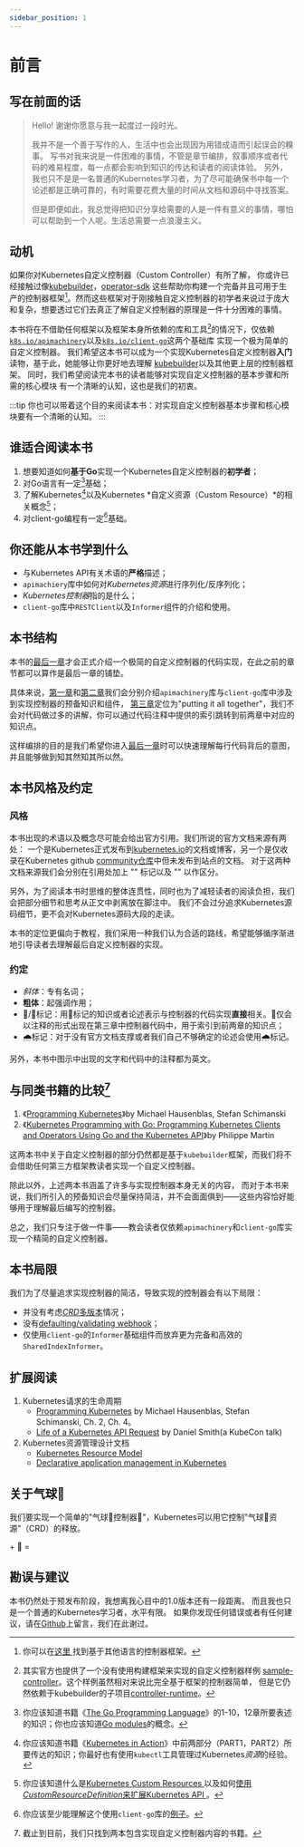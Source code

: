 ```yaml
---
sidebar_position: 1
---
```



# 前言

## 写在前面的话

> Hello! 谢谢你愿意与我一起度过一段时光。
>
> 我并不是一个善于写作的人，生活中也会出现因为用错成语而引起误会的糗事。
> 写书对我来说是一件困难的事情，不管是章节编排，叙事顺序或者代码的难易程度，每一点都会影响到知识的传达和读者的阅读体验。
> 另外，我也只不是是一名普通的Kubernetes学习者，为了尽可能确保书中每一个论述都是正确可靠的，有时需要花费大量的时间从文档和源码中寻找答案。
>
> 但是即便如此，我总觉得把知识分享给需要的人是一件有意义的事情，哪怕可以帮助到一个人呢。生活总需要一点浪漫主义。


## 动机
如果你对Kubernetes自定义控制器（Custom Controller）有所了解，
你或许已经接触过像[kubebuilder](https://kubernetes.io/blog/2018/08/10/introducing-kubebuilder-an-sdk-for-building-kubernetes-apis-using-crds/)，[operator-sdk](https://sdk.operatorframework.io/)
这些帮助你构建一个完备并且可用于生产的控制器框架[^1]。然而这些框架对于刚接触自定义控制器的初学者来说过于庞大和复杂，想要透过它们去真正了解自定义控制器的原理是一件十分困难的事情。

本书将在不借助任何框架以及框架本身所依赖的库和工具[^2]的情况下，仅依赖[`k8s.io/apimachinery`](https://github.com/kubernetes/apimachinery)以及[`k8s.io/client-go`](https://github.com/kubernetes/client-go)这两个基础库
实现一个极为简单的自定义控制器。
我们希望这本书可以成为一个实现Kubernetes自定义控制器**入门**读物，基于此，她能够让你更好地去理解
[kubebuilder](https://book.kubebuilder.io/)以及其他更上层的控制器框架。
同时，我们希望阅读完本书的读者能够对实现自定义控制器的基本步骤和所需的核心模块
有一个清晰的认知，这也是我们的初衷。

:::tip
你也可以带着这个目的来阅读本书：对实现自定义控制器基本步骤和核心模块要有一个清晰的认知。
:::

## 谁适合阅读本书
1. 想要知道如何**基于Go**实现一个Kubernetes自定义控制器的**初学者**；
2. 对Go语言有一定[^3]基础；
3. 了解Kubernetes[^4]以及Kubernetes *自定义资源（Custom Resource）*的相关概念[^5]；
4. 对client-go编程有一定[^6]基础。



## 你还能从本书学到什么
* 与Kubernetes API有关术语的**严格**描述；
* `apimachiery`库中如何对*Kubernetes资源*进行序列化/反序列化；
* *Kubernetes控制器*指的是什么；
* `client-go`库中`RESTClient`以及`Informer`组件的介绍和使用。


## 本书结构
本书的[最后一章](./putting-it-all-together/putting-it-all-together)才会正式介绍一个极简的自定义控制器的代码实现，在此之前的章节都可以算作是最后一章的铺垫。

具体来说，[第一章](./apimachinery/apimachinery)和[第二章](./client-go/client-go)我们会分别介绍`apimachinery`库与`client-go`库中涉及到实现控制器的预备知识和组件，
[第三章](./putting-it-all-together/putting-it-all-together)定位为"putting it all together"，我们不会对代码做过多的讲解，你可以通过代码注释中提供的索引跳转到前两章中对应的知识点。

这样编排的目的是我们希望你进入[最后一章](./putting-it-all-together/putting-it-all-together)时可以快速理解每行代码背后的意图，并且能够做到知其然知其所以然。




## 本书风格及约定

### 风格
本书出现的术语以及概念尽可能会给出官方引用。我们所说的官方文档来源有两处：
一个是Kubernetes正式发布到[kubernetes.io](https://kubernetes.io/)的文档或博客，另一个是仅收录在Kubernetes github [community仓库](https://github.com/kubernetes/community)中但未发布到站点的文档。
对于这两种文档来源我们会分别在引用处加上 "<KubernetesSVG />" 标记以及 "<GithubSVG />" 以作区分。

另外，为了阅读本书时思维的整体连贯性，同时也为了减轻读者的阅读负担，我们会把部分细节和思考从正文中剥离放在脚注中。
我们不会过分追求Kubernetes源码细节，更不会对Kubernetes源码大段的走读。

本书的定位更偏向于教程，我们采用一种我们认为合适的路线，希望能够循序渐进地引导读者去理解最后自定义控制器的实现。


### 约定
* *斜体*：专有名词；
* **粗体**：起强调作用；
* 🎈/🤖️标记：用🎈标记的知识或者论述表示与控制器的代码实现**直接**相关。🤖️仅会以注释的形式出现在第三章中控制器代码中，用于索引到前两章的知识点；
* 🌧️标记：对于没有官方文档支撑或者我们自己不够确定的论述会使用🌧️标记。

另外，本书中图示中出现的文字和代码中的注释都为英文。

## 与同类书籍的比较[^7]
1. 《[Programming Kubernetes](https://www.oreilly.com/library/view/programming-kubernetes/9781492047094/)》by Michael Hausenblas, Stefan Schimanski
2. 《[Kubernetes Programming with Go: Programming Kubernetes Clients and Operators Using Go and the Kubernetes API](https://www.oreilly.com/library/view/kubernetes-programming-with/9781484290262/?_gl=1*ddqtnc*_ga*NDgwMjY0MDMzLjE2Nzg5MzY0NTc.*_ga_092EL089CH*MTY4NTYyMDQ0NC40LjEuMTY4NTYyMDUwMy4xLjAuMA..)》by Philippe Martin

这两本书中关于自定义控制器的部分仍然都是基于`kubebuilder`框架，而我们将不会借助任何第三方框架教读者实现一个自定义控制器。

除此以外，上述两本书涵盖了许多与实现控制器本身无关的内容，
而对于本书来说，我们所引入的预备知识会尽量保持简洁，并不会面面俱到——这些内容恰好能够用于理解最后编写的控制器。

总之，我们只专注于做一件事——教会读者仅依赖`apimachinery`和`client-go`库实现一个精简的自定义控制器。


## 本书局限
我们为了尽量追求实现控制器的简洁，导致实现的控制器会有以下局限：
* 并没有考虑[*CRD*多版本](https://kubernetes.io/docs/tasks/extend-kubernetes/custom-resources/custom-resource-definition-versioning/)情况；
* 没有[defaulting/validating webhook](https://kubernetes.io/docs/reference/access-authn-authz/extensible-admission-controllers/)；
* 仅使用`client-go`的`Informer`基础组件而放弃更为完备和高效的`SharedIndexInformer`。



## 扩展阅读
1. Kubernetes请求的生命周期
   * [Programming Kubernetes](https://www.oreilly.com/library/view/programming-kubernetes/9781492047094/) by Michael Hausenblas, Stefan Schimanski, Ch. 2, Ch. 4。
   * [<YoutubeSVG /> Life of a Kubernetes API Request](https://www.youtube.com/watch?v=ryeINNfVOi8) by Daniel Smith(a KubeCon talk)
2. Kubernetes资源管理设计文档
   * [<GithubSVG /> Kubernetes Resource Model](https://github.com/kubernetes/design-proposals-archive/blob/main/architecture/resource-management.md)
   * [<GithubSVG /> Declarative application management in Kubernetes](https://github.com/kubernetes/design-proposals-archive/blob/main/architecture/declarative-application-management.md)



## 关于气球🎈
我们要实现一个简单的"气球🎈控制器🤖️"，Kubernetes可以用它控制"气球🎈资源"（CRD）的释放。

<KubernetesSVG /> + 🎈 = <Logo22SVG />

## 勘误与建议
本书仍然处于预发布阶段，我想离我心目中的1.0版本还有一段距离。
而且我也只是一个普通的Kubernetes学习者，水平有限。
如果你发现任何错误或者有任何建议，请在[Github](https://github.com/caozhuozi/crd-controller-from-scratch/issues)上留言，我们在此谢过。



[^1]: 你可以在[这里 <KubernetesSVG />](https://kubernetes.io/blog/2018/08/10/introducing-kubebuilder-an-sdk-for-building-kubernetes-apis-using-crds/)找到基于其他语言的控制器框架。

[^2]: 其实官方也提供了一个没有使用构建框架来实现的自定义控制器样例
[sample-controller](https://github.com/kubernetes/sample-controller)。这个样例虽然相对来说比完全基于框架的控制器简单，
但是它仍然依赖于kubebuilder的子项目[controller-runtime](https://github.com/kubernetes-sigs/controller-runtime)。

[^2]: 特指kubebuilder的子项目[controller-runtime](https://github.com/kubernetes-sigs/controller-runtime)，[controller-tools](https://github.com/kubernetes-sigs/controller-tools)。
operator-sdk框架同样也依赖于这两个子项目提供的库和工具。
[^3]: 你应该知道书籍《[The Go Programming Language](https://www.gopl.io/)》的1-10，12章所要表述的知识；你也应该知道[Go modules](https://go.dev/blog/using-go-modules)的概念。
[^4]: 你应该知道书籍《[Kubernetes in  Action](https://www.manning.com/books/kubernetes-in-action)》中前两部分（PART1，PART2）所要传达的知识；你最好也有使用`kubectl`工具管理过Kubernetes*资源*的经验。
[^5]: 你应该知道什么是[Kubernetes Custom Resources <KubernetesSVG />](https://kubernetes.io/docs/concepts/extend-kubernetes/api-extension/custom-resources/#custom-resources)以及如何[使用*CustomResourceDefinition*来扩展Kubernetes API <KubernetesSVG />](https://kubernetes.io/docs/tasks/extend-kubernetes/custom-resources/custom-resource-definitions/)。
[^6]: 你应该至少能理解这个使用`client-go`库的[例子](https://github.com/kubernetes/client-go/tree/master/examples/create-update-delete-deployment)。
[^7]: 截止到目前，我们只找到两本包含实现自定义控制器内容的书籍。







